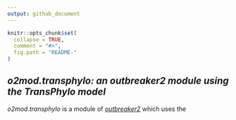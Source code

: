```yaml
---
output: github_document
---
```


<!-- README.md is generated from README.Rmd. Please edit that file -->

```r
knitr::opts_chunk$set(
  collapse = TRUE,
  comment = "#>",
  fig.path = "README-"
)
```

*o2mod.transphylo: an outbreaker2 module using the TransPhylo model *
---------------------------------------------------------------------

*o2mod.transphylo* is a module of 
[*outbreaker2*](https://github.com/reconhub/outbreaker2)
which uses the 

